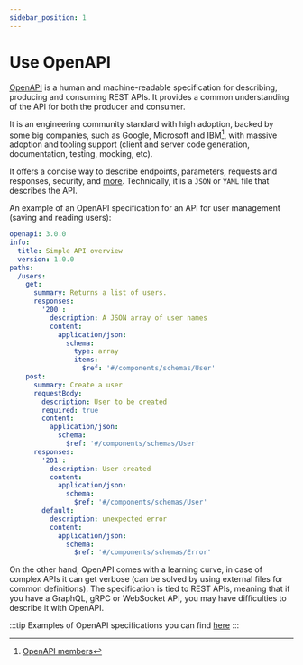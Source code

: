 ```yaml
---
sidebar_position: 1
---
```


# Use OpenAPI

[OpenAPI](https://www.openapis.org/) is a human and machine-readable specification for describing, producing and consuming REST APIs.
It provides a common understanding of the API for both the producer and consumer.

It is an engineering community standard with high adoption, backed by some big companies, such as Google, Microsoft and IBM[^1], with massive adoption and tooling support (client and server code generation, documentation, testing, mocking, etc).

It offers a concise way to describe endpoints, parameters, requests and responses, security, and [more](https://spec.openapis.org/oas/v3.1.0#version-3-1-0).
Technically, it is a `JSON` or `YAML` file that describes the API.

An example of an OpenAPI specification for an API for user management (saving and reading users):

```yaml
openapi: 3.0.0
info:
  title: Simple API overview
  version: 1.0.0
paths:
  /users:
    get:
      summary: Returns a list of users.
      responses:
        '200':
          description: A JSON array of user names
          content:
            application/json:
              schema:
                type: array
                items:
                  $ref: '#/components/schemas/User'
    post:
      summary: Create a user
      requestBody:
        description: User to be created
        required: true
        content:
          application/json:
            schema:
              $ref: '#/components/schemas/User'
      responses:
        '201':
          description: User created
          content:
            application/json:
              schema:
                $ref: '#/components/schemas/User'
        default:
          description: unexpected error
          content:
            application/json:
              schema:
                $ref: '#/components/schemas/Error'
```

On the other hand, OpenAPI comes with a learning curve, in case of complex APIs it can get verbose (can be solved by using external files for common definitions).
The specification is tied to REST APIs, meaning that if you have a GraphQL, gRPC or WebSocket API, you may have difficulties to describe it with OpenAPI.

:::tip
Examples of OpenAPI specifications you can find [here](/docs/category/example-apis)
:::

[^1]: [OpenAPI members](https://www.openapis.org/membership/members)